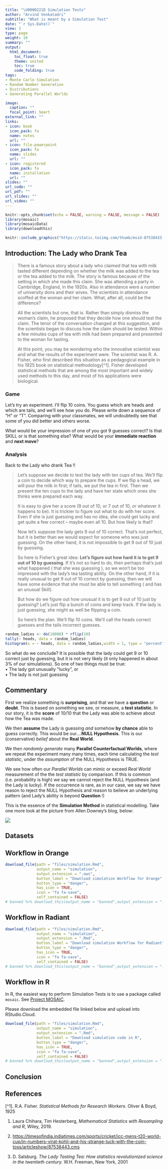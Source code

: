 ```yaml
---
title: "\U0000221D Simulation Tests"
author: "Arvind Venkatadri"
subtitle: "What is meant by a Simulation Test"
date: "`r Sys.Date()`"
view: 2
type: page
weight: 10
summary: ""
output:
  html_document:
    toc_float: true
    theme: united
    toc: true
    code_folding: true
tags:
- Monte Carlo Simulation
- Random Number Generation
- Distributions
- Generating Parallel Worlds

image: 
  caption: ""
  focal_point: Smart
external_link: ""
links:
- icon: book
  icon_pack: fa
  name: notes
  url: ""
- icon: file-powerpoint
  icon_pack: fa
  name: slides
  url: ""
- icon: registered
  icon_pack: fa
  name: installation
  url: ""
slides: ""
url_code: ""
url_pdf: ""
url_slides: ""
url_video: ""
---
```


```r
knitr::opts_chunk$set(echo = FALSE, warning = FALSE, message = FALSE)
library(mosaic)
library(mosaicData)
library(downloadthis)
```

```r
knitr::include_graphics("https://static.toiimg.com/thumb/msid-87538433,imgsize-178704,width-400,resizemode-4/87538433.jpg")
```

## Introduction: The Lady who Drank Tea

> There is a famous story about a lady who claimed that tea with milk tasted different depending on whether the milk was added to the tea or the tea added to the milk. The story is famous because of the setting in which she made this claim. She was attending a party in Cambridge, England, in the 1920s. Also in attendance were a number of university dons and their wives. The scientists in attendance scoffed at the woman and her claim. What, after all, could be the difference?
>
> All the scientists but one, that is. Rather than simply dismiss the woman's claim, he proposed that they decide how one should test the claim. The tenor of the conversation changed at this suggestion, and the scientists began to discuss how the claim should be tested. Within a few minutes cups of tea with milk had been prepared and presented to the woman for tasting.
>
> At this point, you may be wondering who the innovative scientist was and what the results of the experiment were. The scientist was R. A. Fisher, who first described this situation as a pedagogical example in his 1925 book on statistical methodology[^1]. Fisher developed statistical methods that are among the most important and widely used methods to this day, and most of his applications were biological.

### Game

Let's try an experiment. I'll flip 10 coins. You guess which are heads and which are tails, and we'll see how you do. Please write down a sequence of "H" or "T". Comparing with your classmates, we will undoubtedly see that some of you did better and others worse.

What would be your impression of one of you got 9 guesses correct? Is that SKILL or is that something else? What would be your **immediate reaction** and **next move**?

### Analysis

Back to the Lady who drank Tea !!

> Let's suppose we decide to test the lady with ten cups of tea. We'll flip a coin to decide which way to prepare the cups. If we flip a head, we will pour the milk in first; if tails, we put the tea in first. Then we present the ten cups to the lady and have her state which ones she thinks were prepared each way.
>
> It is easy to give her a score (9 out of 10, or 7 out of 10, or whatever it happens to be). It is trickier to figure out what to do with her score. Even if she is just guessing and has no idea, she could get lucky and get quite a few correct -- maybe even all 10. But how likely is that?
>
> Now let's suppose the lady gets 9 out of 10 correct. That's not perfect, but it is better than we would expect for someone who was just guessing. On the other hand, it is not impossible to get 9 out of 10 just by guessing.
>
> So here is Fisher's great idea: **Let's figure out how hard it is to get 9 out of 10 by guessing**. If it's not so hard to do, then perhaps that's just what happened ( that she was guessing ), so we won't be too impressed with the lady's tea tasting ability. On the other hand, if it is really unusual to get 9 out of 10 correct by guessing, then we will have some evidence that she must be able to tell something ( and has an unusual Skill).
>
> But how do we figure out how unusual it is to get 9 out of 10 just by guessing? Let's just flip a bunch of coins and keep track. If the lady is just guessing, she might as well be flipping a coin.
>
> So here's the plan. We'll flip 10 coins. We'll call the heads correct guesses and the tails incorrect guesses.

```r
random_ladies <- do(10000) * rflip(10)
tally(~ heads, data = random_ladies)
histogram(x = ~ heads, data = random_ladies,width = 1, type = "percent")
```

So what do we conclude? It is possible that the lady could get 9 or 10 correct just by guessing, but it is not very likely (it only happened in about 3% of our simulations). So one of two things must be true:  
• The lady got unusually \"lucky", or  
• The lady is not just guessing  

## Commentary

First we realize something is **surprising**, and that we have a **question** or **doubt**. This is based on something we see, or measure, a **test statistic**. In our story, it is the **score** of $10/10$ that the Lady was able to achieve about how the Tea was made.

We then **assume** the Lady is guessing *and* somehow **by chance** able to guess correctly. This would be our....**NULL Hypothesis**. This is our (conservative) *belief* about the **Real World**.

We then *randomly generate* many **Parallel Counterfactual Worlds**, where we repeat the experiment many many times, each time calculating the *test statistic*, under the *assumption* of the NULL Hypothesis is TRUE.

We see how often our *Parallel Worlds* can mimic or exceed *Real World* measurement of the the *test statistic* by comparison. If this is common (i.e. probability is high) we say we cannot reject the NULL Hypothesis (and the Lady is lucky). If the occurrence is rare, as in our case, we say we have reason to reject the NULL Hypothesis and reason to believe an underlying pattern (and Lady's ability is beyond **Question** !)

This is the essence of the **Simulation Method** in statistical modelling. Take one more look at the picture from Allen Downey's blog, below:

![](images/One-Test.png)

## Datasets

## Workflow in Orange

```r
download_file(path = "files/simulation.Rmd",
              output_name = "simulation",
              output_extension = ".ows",
              button_label = "Download simulation Workflow for Orange",
              button_type = "danger",
              has_icon = TRUE,
              icon = "fa fa-save",
              self_contained = FALSE)
# banned %>% download_this(output_name = "banned",output_extension = ".csv", button_label = "Banned Books data", button_type = "default", icon = "fa fa-save")
```



## Workflow in Radiant


```r
download_file(path = "files/simulation.Rmd",
              output_name = "simulation",
              output_extension = ".Rmd",
              button_label = "Download simulation Workflow for Radiant",
              button_type = "danger",
              has_icon = TRUE,
              icon = "fa fa-save",
              self_contained = FALSE)
# banned %>% download_this(output_name = "banned",output_extension = ".csv", button_label = "Banned Books data", button_type = "default", icon = "fa fa-save")
```

## Workflow in R

In R, the easiest way to perform Simulation Tests is to use a package called `mosaic`. See [Project MOSAIC](http://www.mosaic-web.org/).

Please download the embedded file linked below and upload into RStudio.Cloud. 

```r
download_file(path = "files/simulation.Rmd",
              output_name = "simulation",
              output_extension = ".Rmd",
              button_label = "Download simulation code in R",
              button_type = "danger",
              has_icon = TRUE,
              icon = "fa fa-save",
              self_contained = FALSE)
# banned %>% download_this(output_name = "banned",output_extension = ".csv", button_label = "Banned Books data", button_type = "default", icon = "fa fa-save")
```



## Conclusion

## References

[^1]. R.A. Fisher. *Statistical Methods for Research Workers*. Oliver & Boyd, 1925

1. Laura Chihara, Tim Hesterberg, *Mathematical Statistics with Resampling and R*, Wiley, 2019. 


1. <https://timesofindia.indiatimes.com/sports/cricket/icc-mens-t20-world-cup/in-numbers-virat-kohli-and-his-strange-luck-with-the-coin-toss/articleshow/87538443.cms>

2.  D. Salsburg. *The Lady Tasting Tea: How statistics revolutionized science in the twentieth century.* W.H. Freeman, New York, 2001
